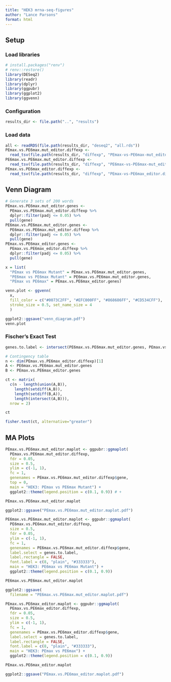 ```yaml
---
title: "HEK3 mrna-seq-figures"
author: "Lance Parsons"
format: html
---
```


## Setup

### Load libraries

```r
# install.packages("renv")
# renv::restore()
library(DESeq2)
library(readr)
library(dplyr)
library(ggpubr)
library(ggplot2)
library(ggvenn)
```

### Configuration

```r
results_dir <- file.path("..", "results")
```

### Load data

```r
all <- readRDS(file.path(results_dir, "deseq2", "all.rds"))
PEmax.vs.PE6max.mut_editor.diffexp <- 
  read_tsv(file.path(results_dir, "diffexp", "PEmax-vs-PE6max-mut_editor.diffexp.symbol.tsv"))
PE6max.vs.PE6max.mut_editor.diffexp <- 
  read_tsv(file.path(results_dir, "diffexp", "PE6max-vs-PE6max-mut_editor.diffexp.symbol.tsv"))
PEmax.vs.PE6max_editor.diffexp <- 
  read_tsv(file.path(results_dir, "diffexp", "PEmax-vs-PE6max_editor.diffexp.symbol.tsv"))
```

## Venn Diagram

```r
# Generate 3 sets of 200 words
PEmax.vs.PE6max.mut_editor.genes <-
  PEmax.vs.PE6max.mut_editor.diffexp %>%
  dplyr::filter(padj <= 0.05) %>%
  pull(gene)
PE6max.vs.PE6max.mut_editor.genes <-
  PE6max.vs.PE6max.mut_editor.diffexp %>%
  dplyr::filter(padj <= 0.05) %>%
  pull(gene)
PEmax.vs.PE6max_editor.genes <-
  PEmax.vs.PE6max_editor.diffexp %>%
  dplyr::filter(padj <= 0.05) %>%
  pull(gene)

x = list(
  "PEmax vs PE6max Mutant" = PEmax.vs.PE6max.mut_editor.genes,
  "PE6max vs PE6max Mutant" = PE6max.vs.PE6max.mut_editor.genes,
  "PEmax vs PE6max" = PEmax.vs.PE6max_editor.genes)

venn.plot <- ggvenn(
  x, 
  fill_color = c("#0073C2FF", "#EFC000FF", "#868686FF", "#CD534CFF"),
  stroke_size = 0.5, set_name_size = 4
  )

ggplot2::ggsave("venn_diagram.pdf")
venn.plot
```

### Fischer's Exact Test

```r
genes.to.label <- intersect(PE6max.vs.PE6max.mut_editor.genes, PEmax.vs.PE6max_editor.genes)

# Contingency table
n <- dim(PEmax.vs.PE6max_editor.diffexp)[1]
A <- PE6max.vs.PE6max.mut_editor.genes
B <- PEmax.vs.PE6max_editor.genes

ct <- matrix(
  c(n - length(union(A,B)),
    length(setdiff(A,B)),
    length(setdiff(B,A)),
    length(intersect(A,B))),
  nrow = 2)

ct

fisher.test(ct, alternative="greater")
```

## MA Plots

```r
PEmax.vs.PE6max.mut_editor.maplot <- ggpubr::ggmaplot(
  PEmax.vs.PE6max.mut_editor.diffexp,
  fdr = 0.05,
  size = 0.5,
  ylim = c(-1, 1),
  fc = 1,
  genenames = PEmax.vs.PE6max.mut_editor.diffexp$gene,
  top = 0,
  main = "HEK3: PEmax vs PE6max Mutant") +
  ggplot2::theme(legend.position = c(0.1, 0.9)) # +

PEmax.vs.PE6max.mut_editor.maplot

ggplot2::ggsave("PEmax.vs.PE6max.mut_editor.maplot.pdf")
```

```r
PE6max.vs.PE6max.mut_editor.maplot <- ggpubr::ggmaplot(
  PE6max.vs.PE6max.mut_editor.diffexp,
  size = 0.5,
  fdr = 0.05,
  ylim = c(-1, 1),
  fc = 1,
  genenames = PE6max.vs.PE6max.mut_editor.diffexp$gene,
  label.select = genes.to.label,
  label.rectangle = FALSE,
  font.label = c(8, "plain", "#333333"),
  main = "HEK3: PE6max vs PE6max Mutant") +
  ggplot2::theme(legend.position = c(0.1, 0.9))

PE6max.vs.PE6max.mut_editor.maplot

ggplot2::ggsave(
  filename = "PE6max.vs.PE6max.mut_editor.maplot.pdf")
```


```r
PEmax.vs.PE6max_editor.maplot <- ggpubr::ggmaplot(
  PEmax.vs.PE6max_editor.diffexp,
  fdr = 0.05,
  size = 0.5,
  ylim = c(-1, 1),
  fc = 1,
  genenames = PEmax.vs.PE6max_editor.diffexp$gene,
  label.select = genes.to.label,
  label.rectangle = FALSE,
  font.label = c(8, "plain", "#333333"),
  main = "HEK3: PEmax vs PE6max") +
  ggplot2::theme(legend.position = c(0.1, 0.9))

PEmax.vs.PE6max_editor.maplot

ggplot2::ggsave("PEmax.vs.PE6max_editor.maplot.pdf")
```

